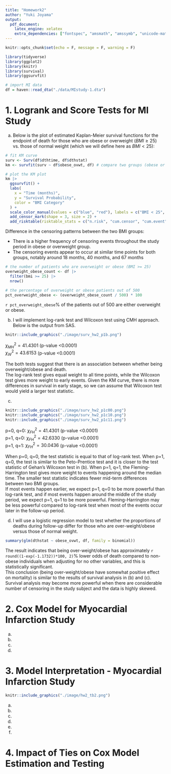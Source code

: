 ```yaml
---
title: "Homework2"
author: "Yuki Joyama"
output: 
  pdf_document:
    latex_engine: xelatex
    extra_dependencies: ["fontspec", "amsmath", "amssymb", "unicode-math"]
---
```


```r
knitr::opts_chunk$set(echo = F, message = F, warning = F)

library(tidyverse)
library(ggplot2)
library(knitr)
library(survival)
library(ggsurvfit)
```

```r
# import MI data
df = haven::read_dta("./data/MIstudy-1.dta")
```

# 1. Logrank and Score Tests for MI Study
(a) Below is the plot of estimated Kaplan-Meier survival functions for the endpoint of death for those who are obese or overweight ($BMI\geq 25$) vs. those of normal weight (which we will define here as $BMI<25$):
```r
# fit KM curve
surv <- Surv(df$dthtime, df$dthstat)
km <- survfit(surv ~ df$obese_ovwt, df) # compare two groups (obese or overweight vs. normal weight)

# plot the KM plot
km |> 
  ggsurvfit() +
  labs(
    x = "Time (months)",
    y = "Survival Probability",
    color = "BMI Category"
  ) +
  scale_color_manual(values = c("blue", "red"), labels = c("BMI < 25", "BMI >= 25")) +
  add_censor_mark(shape = 3, size = 2) +
  add_risktable(risktable_stats = c("n.risk", "cum.censor", "cum.event"))
```

Difference in the censoring patterns between the two BMI groups:

- There is a higher frequency of censoring events throughout the study period in obese or overweight group.
- The censoring events appear to occur at similar time points for both groups, notably around 18 months, 40 months, and 67 months

```r
# the number of patients who are overweight or obese (BMI >= 25)
overweight_obese_count <- df |> 
  filter(bmi >= 25) |> 
  nrow()

# the percentage of overweight or obese patients out of 500
pct_overweight_obese <- (overweight_obese_count / 500) * 100
```

`r pct_overweight_obese`% of the patients out of 500 are either overweight or obese.

(b) I will implement log-rank test and Wilcoxon test using CMH approach. Below is the output from SAS.      
```r
knitr::include_graphics("./image/surv_hw2_p1b.png")
``` 

$\chi^2_{MH} = 41.4301$ (p-value <0.0001)  
$\chi^2_{W}=43.6153$ (p-value <0.0001)

The both tests suggest that there is an association between whether being overweight/obese and death.  
The log-rank test gives equal weight to all time points, while the Wilcoxon test gives more weight to early events. Given the KM curve, there is more differences in survival in early stage, so we can assume that Wilcoxon test would yield a larger test statistic. 

(c)    
```r
knitr::include_graphics("./image/surv_hw2_p1c00.png")
knitr::include_graphics("./image/surv_hw2_p1c10.png")
knitr::include_graphics("./image/surv_hw2_p1c11.png")
```

p=0, q=0: $\chi^2_{FH} = 41.4301$ (p-value <0.0001)   
p=1, q=0: $\chi^2_{FH} = 42.6330$ (p-value <0.0001)   
p=1, q=1: $\chi^2_{FH} = 30.0436$ (p-value <0.0001)  

When p=0, q=0, the test statistic is equal to that of log-rank test. When p=1, q=0, the test is similar to the Peto-Prentice test and it is closer to the test statistic of Gehan's Wilcoxon test in (b). When p=1, q=1, the Fleming-Harrington test gives more weight to events happening around the median time. The smaller test statistic indicates fewer mid-term differences between two BMI groups.  
If most events happen earlier, we expect p=1, q=0 to be more powerful than log-rank test, and if most events happen around the middle of the study period, we expect p=1, q=1 to be more powerful. Fleming-Harrington may be less powerful compared to log-rank test when most of the events occur later in the follow-up period.    

(d) I will use a logistic regression model to test whether the proportions of deaths during follow-up differ for those who are over-weight/obese versus those of normal weight. 
```r
summary(glm(dthstat ~ obese_ovwt, df, family = binomial))
```
The result indicates that being over-weight/obese has approximately `r round((1-exp(-1.1732))*100, 2)`% lower odds of death compared to non-obese individuals when adjusting for no other variables, and this is statistically significant.  
This conclusion (being over-weight/obese have somewhat positive effect on mortality) is similar to the results of survival analysis in (b) and (c). Survival analysis may become more powerful when there are considerable number of censoring in the study subject and the data is highly skewed.

# 2. Cox Model for Myocardial Infarction Study
(a)

(b)

(c)

(d)

# 3. Model Interpretation - Myocardial Infarction Study
```r
knitr::include_graphics("./image/hw2_tb2.png")
```

(a)

(b)

(c)

(d)

(e)

(f)

# 4. Impact of Ties on Cox Model Estimation and Testing
